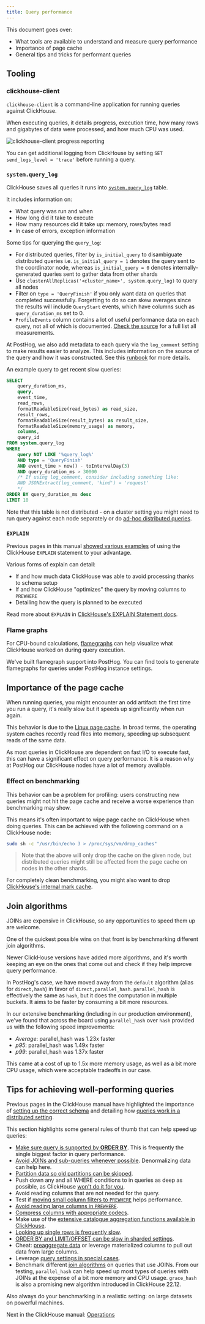 ```yaml
---
title: Query performance
---
```


This document goes over:
- What tools are available to understand and measure query performance
- Importance of page cache
- General tips and tricks for performant queries

## Tooling

### clickhouse-client

`clickhouse-client` is a command-line application for running queries against ClickHouse.

When executing queries, it details progress, execution time, how many rows and gigabytes of data were processed, and how much
CPU was used.

![clickhouse-client progress reporting](https://res.cloudinary.com/dmukukwp6/image/upload/v1710055416/posthog.com/contents/images/handbook/clickhouse-client-progress.gif)

You can get additional logging from ClickHouse by setting `SET send_logs_level = 'trace'` before running a query.

### `system.query_log`

ClickHouse saves all queries it runs into [`system.query_log`](https://clickhouse.com/docs/en/operations/system-tables/query_log/) table.

It includes information on:
- What query was run and when
- How long did it take to execute
- How many resources did it take up: memory, rows/bytes read
- In case of errors, exception information

Some tips for querying the `query_log`:
- For distributed queries, filter by `is_initial_query` to disambiguate distributed queries i.e. `is_initial_query = 1` denotes the query sent to the coordinator node, whereas `is_initial_query = 0` denotes internally-generated queries sent to gather data from other shards
- Use `clusterAllReplicas('<cluster_name>', system.query_log)` to query all nodes
- Filter on `type = 'QueryFinish'` if you only want data on queries that completed successfully. Forgetting to do so can skew averages since the results will include `QueryStart` events, which have columns such as `query_duration_ms` set to 0.
- `ProfileEvents` column contains a lot of useful performance data on each query, not all of which is documented. [Check the source](https://github.com/ClickHouse/ClickHouse/blob/master/src/Common/ProfileEvents.cpp) for a full list all measurements.

At PostHog, we also add metadata to each query via the `log_comment` setting to make results easier to analyze. This includes
information on the source of the query and how it was constructed. See this [runbook](/docs/runbook/services/clickhouse/debugging-load) for more details.

An example query to get recent slow queries:

```sql
SELECT
    query_duration_ms,
    query,
    event_time,
    read_rows,
    formatReadableSize(read_bytes) as read_size,
    result_rows,
    formatReadableSize(result_bytes) as result_size,
    formatReadableSize(memory_usage) as memory,
    columns,
    query_id
FROM system.query_log
WHERE
    query NOT LIKE '%query_log%'
    AND type = 'QueryFinish'
    AND event_time > now() - toIntervalDay(3)
    AND query_duration_ms > 30000
    /* If using log_comment, consider including something like:
    AND JSONExtract(log_comment, 'kind') = 'request'
    */
ORDER BY query_duration_ms desc
LIMIT 10
```

Note that this table is not distributed - on a cluster setting you might need to run query against each node separately or
do [ad-hoc distributed queries](/handbook/engineering/clickhouse/replication#ad-hoc-distributed-queries).

### `EXPLAIN`

Previous pages in this manual [showed various examples](/handbook/engineering/clickhouse/data-storage#aggregation-supported-by-order-by)
of using the ClickHouse `EXPLAIN` statement to your advantage.

Various forms of explain can detail:
- If and how much data ClickHouse was able to avoid processing thanks to schema setup
- If and how ClickHouse "optimizes" the query by moving columns to `PREWHERE`
- Detailing how the query is planned to be executed

Read more about `EXPLAIN` in [ClickHouse's EXPLAIN Statement docs](https://clickhouse.com/docs/en/sql-reference/statements/explain/).

### Flame graphs

For CPU-bound calculations, [flamegraphs](https://github.com/Slach/clickhouse-flamegraph) can help visualize what ClickHouse worked on during query execution.

<div
  class="relative mt-2 mb-4"
>
  <object
    data={'/images/flamegraph.svg'}
    type="image/svg+xml"
  />
</div>

We've built flamegraph support into PostHog. You can find tools to generate flamegraphs for queries under PostHog instance settings.

## Importance of the page cache

When running queries, you might encounter an odd artifact: the first time you run a query, it's really slow but it speeds up significantly
when run again.

This behavior is due to the [Linux page cache](https://www.thomas-krenn.com/en/wiki/Linux_Page_Cache_Basics). In broad terms, the operating
system caches recently read files into memory, speeding up subsequent reads of the same data.

As most queries in ClickHouse are dependent on fast I/O to execute fast, this can have a significant effect on query performance. It is a reason
why at PostHog our ClickHouse nodes have a lot of memory available.

### Effect on benchmarking

This behavior can be a problem for profiling: users constructing new queries might not hit the page cache and receive a worse
experience than benchmarking may show.

This means it's often important to wipe page cache on ClickHouse when doing queries. This can be achieved with the following command on a ClickHouse node:

```bash
sudo sh -c "/usr/bin/echo 3 > /proc/sys/vm/drop_caches"
```

> Note that the above will only drop the cache on the given node, but distributed queries might still be affected from the page cache on nodes in the other shards. 

For completely clean benchmarking, you might also want to drop [ClickHouse's internal mark cache](https://clickhouse.com/docs/en/sql-reference/statements/system#drop-mark-cache).

## Join algorithms

JOINs are expensive in ClickHouse, so any opportunities to speed them up are welcome.

One of the quickest possible wins on that front is by benchmarking different join algorithms.

Newer ClickHouse versions have added more algorithms, and it's worth keeping an eye on the ones that come out and check if they help improve query performance.

In PostHog's case, we have moved away from the `default` algorithm (alias for `direct,hash`) in favor of `direct,parallel_hash`. `parallel_hash` is effectively the same as `hash`, but it does the computation in multiple buckets. It aims to be faster by consuming a bit more resources.

In our extensive benchmarking (including in our production environment), we've found that across the board using `parallel_hash` over `hash` provided us with the following speed improvements:

- *Average*: parallel_hash was 1.23x faster
- *p95*: parallel_hash was 1.49x faster
- *p99*: parallel_hash was 1.37x faster

This came at a cost of up to 1.5x more memory usage, as well as a bit more CPU usage, which were acceptable tradeoffs in our case. 

## Tips for achieving well-performing queries

Previous pages in the ClickHouse manual have highlighted the importance of
[setting up the correct schema](/handbook/engineering/clickhouse/data-storage)
and detailing how [queries work in a distributed setting](/handbook/engineering/clickhouse/replication).

This section highlights some general rules of thumb that can help speed up queries:

- [Make sure query is supported by **ORDER BY**](/handbook/engineering/clickhouse/data-storage#aggregation-supported-by-order-by). This is frequently the single biggest factor in query performance.
- [Avoid JOINs and sub-queries whenever possible](/handbook/engineering/clickhouse/data-storage#weak-join-support). Denormalizing data can help here.
- [Partition data so old partitions can be skipped](/handbook/engineering/clickhouse/data-storage#partition-by).
- Push down any and all WHERE conditions to in queries as deep as possible, as ClickHouse [won't do it for you](/handbook/engineering/clickhouse/data-storage#no-query-planner).
- Avoid reading columns that are not needed for the query.
- Test if [moving small column filters to `PREWHERE`](/handbook/engineering/clickhouse/data-storage#no-query-planner) helps performance.
- [Avoid reading large columns in `PREWHERE`](/handbook/engineering/clickhouse/data-storage#no-query-planner).
- [Compress columns with appropriate codecs](/handbook/engineering/clickhouse/data-storage#data-compression).
- Make use of the [extensive catalogue aggregation functions available in ClickHouse](https://clickhouse.com/docs/en/sql-reference/aggregate-functions/).
- [Looking up single rows is frequently slow](/handbook/engineering/clickhouse/data-storage#point-queries-not-supported-by-order-by).
- [ORDER BY and LIMIT/OFFSET can be slow in sharded settings](/handbook/engineering/clickhouse/replication#example-query-limit-filter-and-aggregate).
- Cheat: [preaggregate data](/handbook/engineering/clickhouse/schema/app-metrics) or leverage materialized columns to pull out data from large columns.
- Leverage [query settings in special cases](https://clickhouse.com/docs/en/operations/settings/settings/).
- Benchmark different [join algorithms](https://clickhouse.com/docs/en/operations/settings/settings#settings-join_algorithm) on queries that use JOINs. From our testing, `parallel_hash` can help speed up most types of queries with JOINs at the expense of a bit more memory and CPU usage. `grace_hash` is also a promising new algorithm introduced in ClickHouse 22.12.

Also always do your benchmarking in a realistic setting: on large datasets on powerful machines.

Next in the ClickHouse manual: [Operations](/handbook/engineering/clickhouse/operations)

